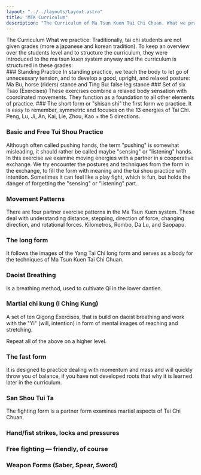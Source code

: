 ```yaml
---
layout: "../../layouts/Layout.astro"
title: "MTK Curriculum"
description: "The Curriculum of Ma Tsun Kuen Tai Chi Chuan. What we practise and how we structure the learning process."
---
```





<div class=""> 
<CurvedHeadline tag="h1" type="smile" direction="R2L" offset="0" class="top-[30px] sm:top-[-30px] md:top-[150px]  fill-lazuli">The Curriculum</CurvedHeadline>
<CurvedHeadline tag="h2" type="wave" direction="L2R" offset="2" class="top-[-50px] sm:top-[-80px] md:top-[30px] lg:top-[-130px]  fill-terracotta">What we practice:</CurvedHeadline>
Traditionally, tai chi students are not given grades (more a japanese and korean tradition). To keep an overview over the students level and to structure the curriculum, they were introduced to the ma tsun kuen system anyway and the curriculum is structured in these grades:
</div>
<div class="mt-8">

<Card title="5º Student - yellow" meta="min. 3 month of practice" color="yellow-300">
### Standing Practice
In standing practice, we teach the body to let go of unnecessary tension, and to develop a good, upright, and relaxed posture: Ma Bu, horse (riders) stance and Ting Bu: false leg stance
### Set of six Tsao (Exercises)
These exercises combine a relaxed body sensation with coordinated movements. They function as a foundation to all other elements of practice.
### The short form or "shisan shi"
the first form we practice. It is easy to remember, symmetric and focuses on the 13 energies of Tai Chi. Peng, Lu, Ji, An, Kai, Lie, Zhou, Kao + the 5 directions.
</Card>

<Card title="4º Student - orange" meta="min. 9 month of practice" color="amber-400">

### Basic and Free Tui Shou Practice

Although often called pushing hands, the term "pushing" is somewhat misleading, it should rather be called maybe "sensing" or "listening" hands.
In this exercise we examine moving energies with a partner in a cooperative exchange. We try encounter the postures and techniques from the form in the exchange, to fill the form with meaning and the tui shou practice with intention.
Sometimes it can feel like a play fight, which is fun, but holds the danger of forgetting the "sensing" or "listening" part.

</Card>

<Card title="3º Student - green" meta="min. 18 month of practice" color="green-500">

### Movement Patterns
There are four partner exercise patterns in the Ma Tsun Kuen system. These deal with understanding distance, stepping, direction of force, changing direction, and rotational forces.
Kilometros, Rombo, Da Lu, and Saopapu.
</Card>

<Card title=" 2º Student - blue" meta="min. 3 years of practice" color="blue-500">

### The long form
It follows the images of the Yang Tai Chi long form and serves as a body for the techniques of Ma Tsun Kuen Tai Chi Chuan.

</Card>

<Card title="1º Student - brown" meta="min. 5 years of practice" color="amber-900 inverted-header">

### Daoist Breathing
Is a breathing method, used to cultivate Qi in the lower dantien.

### Martial chi kung (I Ching Kung)
A set of ten Qigong Exercises, that is build on daoist breathing and work with the "Yi" (will, intention) in form of mental images of reaching and stretching.

</Card>

<Card title="1st Tuan  -  black" meta="min. 7 years of practice" color="stone-800 inverted-header">

Repeat all of the above on a higher level.

</Card>

<Card title="2nd Tuan  -  black" meta="when master decides" color="stone-800 inverted-header">

### The fast form
It is designed to practice dealing with momentum and mass and will quickly throw you of balance, if you have not developed roots that why it is learned later in the curriculum.

</Card>

<Card title="3rd Tuan  -  black" meta="when master decides" color="stone-800 inverted-header">

### San Shou Tui Ta
The fighting form is a partner form examines martial aspects of Tai Chi Chuan.
</Card>

<Card title="4rd Tuan  -  black" meta="when master decides" color="stone-800 inverted-header">

### Hand/fist strikes, locks and pressures
### Free fighting — friendly, of course

</Card>

<Card title="5rd Tuan  -  black" meta="when master decides" color="stone-800 inverted-header">

### Weapon Forms (Saber, Spear, Sword)

</Card>

</div>